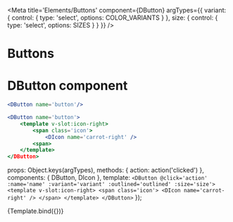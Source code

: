 
<Meta 
    title='Elements/Buttons' 
    component={DButton}
    argTypes={{
        variant: { control: { type: 'select', options: COLOR_VARIANTS } },
        size: { control: { type: 'select', options: SIZES } }
    }}
/>

# Buttons
<ArgsTable story='Buttons'/>

# DButton component
```jsx
<DButton name='button'/>
```

```jsx
<DButton name='button'>
    <template v-slot:icon-right>
        <span class='icon'>
            <DIcon name='carrot-right' />
        <span>
    </template>
</DButton>
```

  props: Object.keys(argTypes),
  methods: { action: action('clicked') },
  components: { DButton, DIcon },
  template: `<DButton @click='action' :name='name' :variant='variant' :outlined='outlined' :size='size'>
                <template v-slot:icon-right>
                    <span class='icon'>
                        <DIcon name='carrot-right' />
                    </span>
                </template>
            </DButton>`
});

<Canvas>
  <Story name='Buttons' args={{name: 'button', variant: 'warning', outlined: false, size: 'small'}} >
    {Template.bind({})}
  </Story>
</Canvas>
